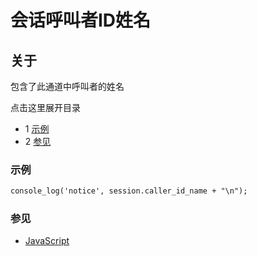 # 会话呼叫者ID姓名

## 关于

包含了此通道中呼叫者的姓名

点击这里展开目录

* 1 [示例](#example)
* 2 [参见](#see-also)

### 示例

```xml
console_log('notice', session.caller_id_name + "\n");
```

### 参见

* [JavaScript](../index.mdx#api)